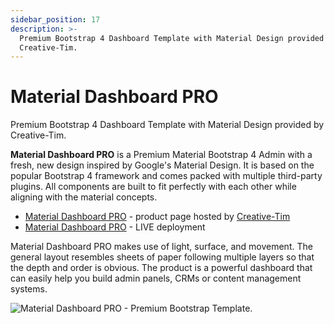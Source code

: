 ```yaml
---
sidebar_position: 17
description: >-
  Premium Bootstrap 4 Dashboard Template with Material Design provided by
  Creative-Tim.
---
```


# Material Dashboard PRO

<SubHeading>Premium Bootstrap 4 Dashboard Template with Material Design provided by Creative-Tim.</SubHeading>

**Material Dashboard PRO** is a Premium Material Bootstrap 4 Admin with a fresh, new design inspired by Google's Material Design. It is based on the popular Bootstrap 4 framework and comes packed with multiple third-party plugins. All components are built to fit perfectly with each other while aligning with the material concepts.

- [Material Dashboard PRO](https://bit.ly/3odmcGy) - product page hosted by [Creative-Tim](../partners/creative-tim.md)
- [Material Dashboard PRO](https://bit.ly/3xTTC2z) - LIVE deployment

Material Dashboard PRO makes use of light, surface, and movement. The general layout resembles sheets of paper following multiple layers so that the depth and order is obvious. The product is a powerful dashboard that can easily help you build admin panels, CRMs or content management systems.

![Material Dashboard PRO - Premium Bootstrap Template.](../../../static/assets/docs-cover-material-pro.jpg)
